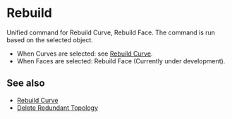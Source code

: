 
# Rebuild

<Reference shortcut="" command="Rebuild" button="Right of Command Bar" />

Unified command for Rebuild Curve, Rebuild Face. The command is run based on the selected object.
  - When Curves are selected: see [Rebuild Curve](./rebuild-curve).
  - When Faces are selected: Rebuild Face (Currently under development).

## See also
- [Rebuild Curve](./rebuild-curve)
- [Delete Redundant Topology](./delete-redundant-topology)


















